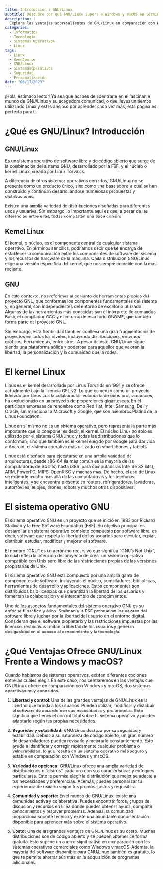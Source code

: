 ```yaml
---
title: Introduccion a GNU/Linux
subtitle: Descubre por qué GNU/Linux supera a Windows y macOS en términos de libertad de uso, seguridad y amplia variedad de opciones de personalización.
description: |
  Explora las ventajas sobresalientes de GNU/Linux en comparación con Windows y macOS. Descubre cómo su enfoque en la libertad, la seguridad, la variedad de opciones y la comunidad activa lo convierten en una elección poderosa y económica para aquellos que valoran el control y la personalización en su sistema operativo.
categories:
  - Informática
  - Tecnología
  - Sistemas Operativos
  - Linux
tags:
  - Linux
  - OpenSource
  - GNU/Linux
  - SistemasOperativos
  - Seguridad
  - Personalización
date: "06/17/2023"
---
```


¡Hola, estimado lector! Ya sea que acabes de adentrarte en el fascinante mundo de GNU/Linux y su acogedora comunidad, o que lleves un tiempo utilizando Linux y estés ansioso por aprender cada vez más, esta página es perfecta para ti.

# ¿Qué es GNU/Linux? Introducción

## GNU/Linux 

Es un sistema operativo de software libre y de código abierto que surge de la combinación del sistema GNU, desarrollado por la FSF, y el núcleo o kernel Linux, creado por Linus Torvalds.

A diferencia de otros sistemas operativos cerrados, GNU/Linux no se presenta como un producto único, sino como una base sobre la cual se han construido y continúan desarrollándose numerosas propuestas y distribuciones.

Existen una amplia variedad de distribuciones diseñadas para diferentes usos y usuarios. Sin embargo, lo importante aquí es que, a pesar de las diferencias entre ellas, todas comparten una base común:

## Kernel Linux

El kernel, o núcleo, es el componente central de cualquier sistema operativo. En términos sencillos, podríamos decir que se encarga de establecer la comunicación entre los componentes de software del sistema y los recursos de hardware de la máquina. Cada distribución GNU/Linux elige una versión específica del kernel, que no siempre coincide con la más reciente.

## GNU

En este contexto, nos referimos al conjunto de herramientas propias del proyecto GNU, que conforman los componentes fundamentales del sistema y, en general, son independientes del entorno de escritorio utilizado. Algunas de las herramientas más conocidas son el intérprete de comandos Bash, el compilador GCC y el entorno de escritorio GNOME, que también forma parte del proyecto GNU.

Sin embargo, esta flexibilidad también conlleva una gran fragmentación de proyectos en todos los niveles, incluyendo distribuciones, entornos gráficos, herramientas, entre otros. A pesar de esto, GNU/Linux sigue siendo una plataforma sólida y poderosa para aquellos que valoran la libertad, la personalización y la comunidad que la rodea.

# El kernel Linux

Linux es el kernel desarrollado por Linus Torvalds en 1991 y se ofrece actualmente bajo la licencia GPL v2. Lo que comenzó como un proyecto liderado por Linus con la colaboración voluntaria de otros programadores, ha evolucionado en un proyecto de proporciones gigantescas. En él participan empresas de renombre como Red Hat, Intel, Samsung, Dell y Oracle, sin mencionar a Microsoft y Google, que son miembros Platino de la Linux Foundation.

Linux en sí mismo no es un sistema operativo, pero representa la parte más importante que lo compone, es decir, el kernel. El núcleo Linux no solo es utilizado por el sistema GNU/Linux y todas las distribuciones que lo conforman, sino que también es el kernel elegido por Google para dar vida a Android, el sistema operativo más utilizado en smartphones y tablets.

Linux está diseñado para ejecutarse en una amplia variedad de arquitecturas, desde x86-64 (la más común en la mayoría de las computadoras de 64 bits) hasta i386 (para computadoras Intel de 32 bits), ARM, PowerPC, MIPS, OpenRISC y muchas más. De hecho, el uso de Linux se extiende mucho más allá de las computadoras y los teléfonos inteligentes, y se encuentra presente en routers, refrigeradores, lavadoras, automóviles, relojes, drones, robots y muchos otros dispositivos.

# El sistema operativo GNU

El sistema operativo GNU es un proyecto que se inició en 1983 por Richard Stallman y la Free Software Foundation (FSF). Su objetivo principal es desarrollar un sistema operativo completo compuesto por software libre, es decir, software que respeta la libertad de los usuarios para ejecutar, copiar, distribuir, estudiar, modificar y mejorar el software.

El nombre "GNU" es un acrónimo recursivo que significa "GNU's Not Unix", lo cual refleja la intención del proyecto de crear un sistema operativo compatible con Unix pero libre de las restricciones propias de las versiones propietarias de Unix.

El sistema operativo GNU está compuesto por una amplia gama de componentes de software, incluyendo el núcleo, compiladores, bibliotecas, herramientas de desarrollo y aplicaciones. Estos componentes son distribuidos bajo licencias que garantizan la libertad de los usuarios y fomentan la colaboración y el intercambio de conocimientos.

Uno de los aspectos fundamentales del sistema operativo GNU es su enfoque filosófico y ético. Stallman y la FSF promueven los valores del software libre y luchan por la libertad del usuario en el entorno digital. Consideran que el software propietario y las restricciones impuestas por las licencias restrictivas limitan la libertad de los usuarios y generan desigualdad en el acceso al conocimiento y la tecnología.

# ¿Qué Ventajas Ofrece GNU/Linux Frente a Windows y macOS?

Cuando hablamos de sistemas operativos, existen diferentes opciones entre las cuales elegir. En este caso, nos centraremos en las ventajas que GNU/Linux ofrece en comparación con Windows y macOS, dos sistemas operativos muy conocidos.

1.  **Libertad y control**: Una de las grandes ventajas de GNU/Linux es la libertad que brinda a los usuarios. Pueden utilizar, modificar y distribuir el software de acuerdo con sus necesidades y preferencias. Esto significa que tienes el control total sobre tu sistema operativo y puedes adaptarlo según tus propias necesidades.

2.  **Seguridad y estabilidad:** GNU/Linux destaca por su seguridad y estabilidad. Debido a su naturaleza de código abierto, un gran número de desarrolladores pueden revisarlo y mejorarlo constantemente. Esto ayuda a identificar y corregir rápidamente cualquier problema o vulnerabilidad, lo que resulta en un sistema operativo más seguro y estable en comparación con Windows y macOS.

3.  **Variedad de opciones:** GNU/Linux ofrece una amplia variedad de distribuciones o "distros", cada una con sus características y enfoques particulares. Esto te permite elegir la distribución que mejor se adapte a tus necesidades y preferencias. Además, puedes personalizar tu experiencia de usuario según tus propios gustos y requisitos.

4.  **Comunidad y soporte:** En el mundo de GNU/Linux, existe una comunidad activa y colaborativa. Puedes encontrar foros, grupos de discusión y recursos en línea donde puedes obtener ayuda, compartir conocimientos y resolver problemas. Además, la comunidad proporciona soporte técnico y existe una abundante documentación disponible para aprender más sobre el sistema operativo.

5.  **Costo:** Una de las grandes ventajas de GNU/Linux es su costo. Muchas distribuciones son de código abierto y se pueden obtener de forma gratuita. Esto supone un ahorro significativo en comparación con los sistemas operativos comerciales como Windows y macOS. Además, la mayoría del software disponible para GNU/Linux también es gratuito, lo que te permite ahorrar aún más en la adquisición de programas adicionales.
